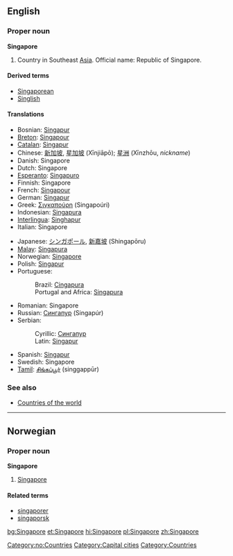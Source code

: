 ==English==
{{wikipedia}}

===Proper noun===
'''Singapore'''
# Country in Southeast [[Asia]]. Official name: Republic of Singapore.

====Derived terms====
*[[Singaporean]]
*[[Singlish]]

====Translations====
{{top}}
*Bosnian: [[Singapur#Bosnian|Singapur]] {{m}}
*[[Breton]]: [[Singapour]]
*[[Catalan]]: [[Singapur]]
*Chinese: [[新加坡]], [[星加坡]] (Xīnjiāpō); [[星洲]] (Xīnzhōu, ''nickname'')
*Danish: Singapore
*Dutch: Singapore
*[[Esperanto]]: [[Singapuro]]
*Finnish: Singapore
*French: [[Singapour]] {{m}}
*German: [[Singapur]]
*Greek: [[Σιγκαπούρη]] (Singapoúri) {{f}}
*Indonesian: [[Singapura]]
*[[Interlingua]]: [[Singhapur]]
*Italian: Singapore {{f}}
{{mid}}
*Japanese: [[シンガポール]], [[新嘉坡]] (Shingapōru)
*[[Malay]]: [[Singapura]]
*Norwegian: [[#Norwegian|Singapore]]
*Polish: [[Singapur]]
*Portuguese: 
*:Brazil: [[Cingapura]]
*:Portugal and Africa: [[Singapura]] {{f}}
*Romanian: Singapore
*Russian: [[Сингапур]] (Singapúr) {{m}}
*Serbian:
*:Cyrillic: [[Сингапур#Serbian|Сингапур]] {{m}}
*:Latin: [[Singapur#Serbian|Singapur]] {{m}}
*Spanish: [[Singapur]] {{m}}
*Swedish: Singapore
*[[Tamil]]: [[சிங்கப்பூர்]] (singgappūr)
{{bottom}}

===See also===
*[[Countries of the world]]

----
==Norwegian==

===Proper noun===
'''Singapore'''
#[[#English|Singapore]]

====Related terms====
*[[singaporer]]
*[[singaporsk]]

[[Category:no:Countries]]
[[Category:Capital cities]]
[[Category:Countries]]

[[bg:Singapore]]
[[et:Singapore]]
[[hi:Singapore]]
[[pl:Singapore]]
[[zh:Singapore]]